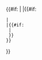{{#if:{{{1|}}}
|{{{1}}}
|{{#if:{{{2|<noinclude>x</noinclude>}}}
 |{{remove first word|{{{2|<noinclude>genus species</noinclude>}}}}}
 |{{#if:{{{3|}}}
  |{{remove first word|{{{3}}}}}
  }}
 }}
}}<noinclude>{{documentation}}
</noinclude>